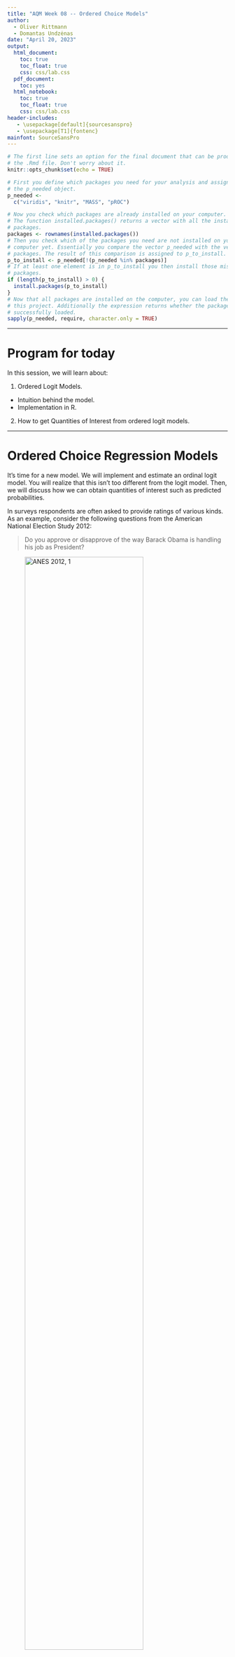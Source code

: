```yaml
---
title: "AQM Week 08 -- Ordered Choice Models"
author: 
  - Oliver Rittmann
  - Domantas Undzėnas
date: "April 20, 2023"
output:
  html_document:
    toc: true
    toc_float: true
    css: css/lab.css
  pdf_document:
    toc: yes
  html_notebook:
    toc: true
    toc_float: true
    css: css/lab.css
header-includes:
   - \usepackage[default]{sourcesanspro}
   - \usepackage[T1]{fontenc}
mainfont: SourceSansPro
---
```


```r
# The first line sets an option for the final document that can be produced from
# the .Rmd file. Don't worry about it.
knitr::opts_chunk$set(echo = TRUE)

# First you define which packages you need for your analysis and assign it to 
# the p_needed object. 
p_needed <-
  c("viridis", "knitr", "MASS", "pROC")

# Now you check which packages are already installed on your computer.
# The function installed.packages() returns a vector with all the installed 
# packages.
packages <- rownames(installed.packages())
# Then you check which of the packages you need are not installed on your 
# computer yet. Essentially you compare the vector p_needed with the vector
# packages. The result of this comparison is assigned to p_to_install.
p_to_install <- p_needed[!(p_needed %in% packages)]
# If at least one element is in p_to_install you then install those missing
# packages.
if (length(p_to_install) > 0) {
  install.packages(p_to_install)
}
# Now that all packages are installed on the computer, you can load them for
# this project. Additionally the expression returns whether the packages were
# successfully loaded.
sapply(p_needed, require, character.only = TRUE)
```

------------------------------------------------------------------------

# Program for today

In this session, we will learn about:

1.  Ordered Logit Models.

-   Intuition behind the model.
-   Implementation in R.

2.  How to get Quantities of Interest from ordered logit models.

------------------------------------------------------------------------

# Ordered Choice Regression Models

It's time for a new model. We will implement and estimate an ordinal logit model. You will realize that this isn't too different from the logit model. Then, we will discuss how we can obtain quantities of interest such as predicted probabilities.

In surveys respondents are often asked to provide ratings of various kinds. As an example, consider the following questions from the American National Election Study 2012:

> Do you approve or disapprove of the way Barack Obama is handling his job as President?

![ANES 2012, 1](images/ANES_1.png){width=80%}

and

> Do you (dis)approve strongly or not strongly?

![ANES 2012, 1](images/ANES_2.png){width=80%}

The result of these two questions are variables that measure approval in four categories that can be **ordered** (from low to high or vice versa).

-   "Disapprove, strongly"
-   "Disapprove, not so strongly"
-   "Approve, not so strongly"
-   "Approve, strongly"

## Intuition behind Ordered Choice Models

Now you will see why the random utility approach for the binary choice models is useful. Remember how in the binary choice case, there are two alternatives, each of which has a utility associated with it.

The decision maker then chooses the alternative that yields the highest utility. We can extend this idea to an ordered choice problem. This means that the decision maker has four different utilities and the respondent would choose a number $0,1,2,3$ that maximizes their utility.

A second way to think about it: The respondent has some level of utility or opinion about the object in question and answers the question on the basis of how great this utility is.

Assume that the respondent has an opinion on how well the President is doing. This opinion is represented by a (unobservable) variable that we label $U$, where higher levels of $U$ mean that the person thinks the President is doing a better job and lower levels mean person thinks the President is doing a worse job.

```r
plot(x = 1,
     y = 0,
     type = "n",
     xaxt = "n",
     yaxt = "n",
     bty = "n",
     xlab = "Unobserved variable U\n(Opinion on how well the President is doing)",
     ylab = "",
     xlim = c(0,1))
segments(x0 = 0, x1 = 1,
         y0 = 0, y1 = 0,
         lwd = 2)
axis(1, 
     at = c(0, 1), 
     labels = c("Disapprove,\nstrongly", "Approve,\nstrongly"),
     cex.axis = 0.8, 
     pos = -0.1,
     tick = F)

```

In answering the question, the person is asked to express this opinion in one of four categories: "approve, strongly", "approve, not so strongly", and so on.

That is, even though the person's opinion $U$ can take many different levels representing various levels of liking or disliking the performance of the President, the question only allows four possible responses.

The person chooses a response on the basis of the level of their $U$. If $U$ is below some cutoff, which we label $\tau_1$, the respondent chooses the answer "disapprove strongly." If $U$ is above $\tau_1$ but below another cut-off, $\tau_2$, then person answers "disapprove not strongly". And so on. The decision can then be represented as:

-   "Disapprove strongly" if $U < \tau_1$
-   "Disapprove not strongly" if $\tau_1 \leq U < \tau_2$
-   "Approve not strongly" if $\tau_2 \leq U < \tau_3$
-   "Approve strongly" if $\tau_3 \leq U$.

Or graphically:

```r
plot(x = 1,
     y = 0,
     type = "n",
     xaxt = "n",
     yaxt = "n",
     bty = "n",
     xlab = "Unobserved variable U\n(Opinion on how well the President is doing)",
     ylab = "",
     xlim = c(0,1))

taus <- c(0.15, 0.45, 0.85)

segments(x0 = c(0, taus), x1 = c(taus, 1),
         y0 = 0, y1 = 0,
         lwd = 2,
         col = viridis(4))

segments(x0 = taus, x1 = taus,
         y0 = -0.1, y1 = 0.1,
         lwd = 2)

text(x = taus, y = -0.2,
     labels = c(expression(tau[1]),
                expression(tau[2]),
                expression(tau[3])))

text(x = apply(cbind(c(0, taus), c(taus, 1)), 1, mean), 
     y = 0.2,
     labels = c("Disapprove,\nstrongly", "Dissaprove,\nnot so strongly",
                "Approve,\nnot so strongly", "Approve,\nstrongly"),
     col = viridis(4),
     cex = 0.8)


axis(1, 
     at = c(0, 1), 
     labels = c("Disapprove,\nstrongly", "Approve,\nstrongly"),
     cex.axis = 0.8, 
     pos = -0.1,
     tick = F)

```

Now, we, the researches, observe some factors that contribute to the respondents utility $U$ (or at least we have some theory about how those factors could influence the utility), for example ideology, party affiliation, or income.

Parameterizing this (assuming linearity) gives us the familiar systematic component of the statistical model:

$$
  E(U_i) = X_i\beta
$$

**But:** As with the binary choice model, there are some unobserved factors and we can decompose the utility of the respondent into an observed and an unobserved part. So we get:

$$
  U_i = X_i\beta + \epsilon_i
$$

We need a distributional assumption for error term $\epsilon$. As with models for binary dependent variables, we can choose between two distributions: The *logistic distribution*, $\Lambda(\cdot)$, and the *normal distribution*, $\Phi(\cdot)$. Depending on our choice, we will end up with an *ordered logit model* or a *ordered probit model*.

Which one we choose is a matter of taste. It makes a difference for the math, but the intuition behind the models is the same. Let's start by assuming that $\epsilon$ follows a logistic distribution:

```r
plot(
  x = 1,
  y = 0,
  type = "n",
  xaxt = "n",
  yaxt = "n",
  bty = "n",
  xlab = "Unobserved variable U\n(Opinion on how well the President is doing)",
  ylab = "",
  xlim = c(0, 1)
)

taus <- c(0.15, 0.45, 0.85)

segments(
  x0 = c(0, taus),
  x1 = c(taus, 1),
  y0 = 0,
  y1 = 0,
  lwd = 2,
  col = viridis(4)
)

segments(
  x0 = taus,
  x1 = taus,
  y0 = -0.1,
  y1 = 0.1,
  lwd = 2
)

text(
  x = taus,
  y = -0.2,
  labels = c(expression(tau[1]),
             expression(tau[2]),
             expression(tau[3]))
)

text(
  x = apply(cbind(c(0, taus), c(taus, 1)), 1, mean),
  y = -0.15,
  labels = c(
    "Disapprove,\nstrongly",
    "Dissaprove,\nnot so strongly",
    "Approve,\nnot so strongly",
    "Approve,\nstrongly"
  ),
  col = viridis(4),
  cex = 0.6
)

x_vals <- seq(0, 1, 0.001)
yscale <- 1 / 3
mu <- 0.35
lines(x = x_vals,
      y = yscale * dlogis(x_vals,
                          location = mu,
                          scale = 0.1))

segments(x0 = mu,
         x1 = mu,
         y0 = 0,
         y1 = -0.4)
text(mu,-0.5, expression(paste(X, beta)))
```

Based on this, let's say we want to learn about Pr(disapprove, strongly). How do we get this?

```r
plot(x = 1,
     y = 0,
     type = "n",
     xaxt = "n",
     yaxt = "n",
     bty = "n",
     xlab = "Unobserved variable U\n(Opinion on how well the President is doing)",
     ylab = "",
     xlim = c(0,1))

taus <- c(0.15, 0.45, 0.85)

segments(x0 = c(0, taus), x1 = c(taus, 1),
         y0 = 0, y1 = 0,
         lwd = 2,
         col = viridis(4))

segments(x0 = taus, x1 = taus,
         y0 = -0.1, y1 = 0.1,
         lwd = 2)

text(x = taus, y = -0.2,
     labels = c(expression(tau[1]),
                expression(tau[2]),
                expression(tau[3])))

text(x = apply(cbind(c(0, taus), c(taus, 1)), 1, mean), 
     y = -0.15,
     labels = c("Disapprove,\nstrongly", "Dissaprove,\nnot so strongly",
                "Approve,\nnot so strongly", "Approve,\nstrongly"),
     col = viridis(4),
     cex = 0.6)

x_vals <- seq(0, 1, 0.001)
yscale <- 1/3
mu <- 0.35
lines(x = x_vals,
      y = yscale*dlogis(x_vals, 
                        location = mu, 
                        scale = 0.1))

segments(x0 = mu, x1 = mu,
         y0 = 0, y1 = -0.4)
text(mu, -0.5, expression(paste(X, beta)))

polseq <- seq(-1, taus[1], 0.001)
polygon(x = c(rev(polseq), polseq),
        y = c(rep(0, length(polseq)), 
              yscale*dlogis(polseq, 
                            location = mu, 
                            scale = 0.1)),
        col = viridis(4, 0.5)[1],
        border = F)
```

Exactly, the probability is given by the integral. The CDF of logistic distribution is given by $\Lambda(x) = \dfrac{e^{x-\mu}}{1+e^{x-\mu}}$. Mathematically, the probability of the answer "disapprove strongly" is thus

$$
\begin{aligned}
  \text{Pr(disapprove strongly)} &= \text{Pr}(U < \tau_1) \\
  &= \text{Pr}(X\beta + \epsilon < \tau_1) \\
  &= \text{Pr}(\epsilon < \tau_1 - X\beta) \\
  &= \frac{e^{\tau_1 - X\beta}}{1 + e^{\tau_1 - X\beta}}.
\end{aligned}
$$

What about the probability of the answer "disapprove not strongly"?

```r
plot(x = 1,
     y = 0,
     type = "n",
     xaxt = "n",
     yaxt = "n",
     bty = "n",
     xlab = "Unobserved variable U\n(Opinion on how well the President is doing)",
     ylab = "",
     xlim = c(0,1))

taus <- c(0.15, 0.45, 0.85)

segments(x0 = c(0, taus), x1 = c(taus, 1),
         y0 = 0, y1 = 0,
         lwd = 2,
         col = viridis(4))

segments(x0 = taus, x1 = taus,
         y0 = -0.1, y1 = 0.1,
         lwd = 2)

text(x = taus, y = -0.2,
     labels = c(expression(tau[1]),
                expression(tau[2]),
                expression(tau[3])))

text(x = apply(cbind(c(0, taus), c(taus, 1)), 1, mean), 
     y = -0.15,
     labels = c("Disapprove,\nstrongly", "Dissaprove,\nnot so strongly",
                "Approve,\nnot so strongly", "Approve,\nstrongly"),
     col = viridis(4),
     cex = 0.6)

x_vals <- seq(0, 1, 0.001)
yscale <- 1/3
mu <- 0.35
lines(x = x_vals,
      y = yscale*dlogis(x_vals, 
                        location = mu, 
                        scale = 0.1))

segments(x0 = mu, x1 = mu,
         y0 = 0, y1 = -0.4)
text(mu, -0.5, expression(paste(X, beta)))

polseq <- seq(taus[1], taus[2], 0.001)
polygon(x = c(rev(polseq), polseq),
        y = c(rep(0, length(polseq)), 
              yscale*dlogis(polseq, 
                            location = mu, 
                            scale = 0.1)),
        col = viridis(4, 0.5)[2],
        border = F)
```

And mathematically:

$$
\begin{aligned}
  \text{Pr(disapprove not strongly)} &= \text{Pr}(\tau_1 \leq U < \tau_2) \\
  &= \text{Pr}(\tau_1 \leq X\beta + \epsilon < \tau_2)  \\
  &= \text{Pr}(\tau_1 - X\beta \leq \epsilon < \tau_2 - X\beta)  \\
  &= \text{Pr}(\epsilon < \tau_2 - X\beta) - \text{Pr}(\epsilon < \tau_1 - X\beta) \\
  &= \frac{e^{\tau_2 - X\beta}}{1 + e^{\tau_2 - X\beta}} - \frac{e^{\tau_1 - X\beta}}{1 + e^{\tau_1 - X\beta}}
\end{aligned}
$$

In general terms, we can express the probability of observation $i$ to give answer $j$ as:

$$
\begin{aligned}
  \text{Pr}(Y_i = j) &= \text{Pr}(\tau_{j-1} \leq U < \tau_j) \\
                     &= F(\tau_j - X_i\beta) - F(\tau_{j-1} - X_i\beta)
\end{aligned}
$$

Where $F(\cdot)$ is the CDF of the error distribution (i.e. the CDF of a logistic or normal distribution, depending on whether we want to have a ordered logit or a ordered probit model).



Once the distribution of errors is specified and we have an independent variable $X$ that would predict $U$, we can compute the probabilities of observing $U$ given $X$. The line represents $E(U_i) = X_i\beta$ on values of $X_i$, and the probabilities of approval rankings correspond to areas of error distribution between the thresholds $\tau_j$s.

![Distribution of U given X](images/ol.png)

What we can see is that once $X$ grows, so does the expected utility $E(U)$. The distances between thresholds remain constant, so we can see that as $E(U) = X\beta$
grows, higher values of approval ranking become more likely. So we could get observed values of approval that look like this, given different $X$:

```r
par(mfrow = c(1,2), las = 1, bty = "n",
     cex.axis = 0.7)

y <- table(c(rep(1, 9), rep(2, 4), rep(3, 3), rep(4, 2)))
plot(
  NULL ,
  xlim = c(0.5, 4.5) ,
  ylim = c(0, max(y)) ,
  xlab = "Approval given small X" ,
  ylab = "Frequency",
  xaxt = "n"
)
axis(1,
     at = 1:4,
     labels = c("Disapprove,\nstrongly",
                "Disapprove,\nnot so strongly",
                "Approve,\nnot so strongly",
                "Approve,\nstrongly"))
for (i in 1:4){
  lines(c(i, i) , c(0, y[i]) , lwd = 5 , col = viridis(4)[i])}

y <- table(c(rep(1, 1), rep(2, 4), rep(3, 5), rep(4, 9)))

plot(
  NULL ,
  xlim = c(0.5, 4.5) ,
  ylim = c(0, max(y)) ,
  xlab = "Approval given large X" ,
  ylab = "Frequency",
  xaxt = "n"
)
axis(1,
     at = 1:4,
     labels = c("Disapprove,\nstrongly",
                "Disapprove,\nnot so strongly",
                "Approve,\nnot so strongly",
                "Approve,\nstrongly"))
for (i in 1:4){
  lines(c(i, i) , c(0, y[i]) , lwd = 5 , col = viridis(4)[i])}


```

```r
knitr::include_graphics("images/animation.gif")
```


## The log-likelihood function

In the lecture you derived the log-likelihood:

$$
\begin{aligned}
  \ell(\beta,\tau) &= \sum_{i=1}^n \sum_{j=1}^J y_{ji} \log \left( Pr(Y_{ji} = 1) \right)\\
  &= \sum_{i=1}^n \sum_{j=1}^J y_{ji} \log \left(F(\tau_{j} - X_i\beta) - F(\tau_{j -1} - X_i\beta) \right)
\end{aligned}
$$

where $y_{ji}$ is an indicator taking the value $1$ if observation $i$ falls into response category $j$. Note that we have $k$ parameters in $\beta$ and $J-1$ thresholds.

# Implementation of Ordered Choice Models

Today we will work with the American National Election Study (ANES) from 2012.

```r
load("raw-data/ANES2012_AQM.RData")

head(df)

par(mfrow = c(2,2))

barplot(table(df$jobapprov),
        border = F,
        main = "Obama Approval Rating",
        names.arg = c("Disapprove,\nstrongly", "", "", "Approve,\nstrongly"),
        cex.names = 0.8,
        cex.main = 0.8,
        las = 1)

barplot(table(df$selfideo),
        main = "Ideology (Self Assesment)",
        names.arg = c("extr.\nliberal", rep("", 5), "extr.\nconserv."),
        cex.names = 0.8,
        border = F,
        cex.main = 0.8,
        las = 1)

barplot(table(df$repid),
        main = "Party Identification",
        names.arg = c("Dem", "Rep"),
        border = F,
        cex.main = 0.8,
        las = 1)

hist(df$polknow,
     main = "Political Knowledge",
     border = F,
     cex.main = 0.8,
     las = 1,
     xlab = "pol. knowledge",
     ylab = "")

```

We are interested in approval ratings of the president. A quick look at the bivariate distribution of ideology and presidential approval reminds us, why a standard linear regression might not be very appropriate:

```r
# this gives us some additional space on the left for the axis annotation
par(mar = c(5, 6, 4, 2) + 0.1)
plot(jitter(df$selfideo),
     jitter(as.numeric(df$jobapprov)),
     pch = 19,
     col = viridis(1, 0.1),
     main = "Ideology and President Approval (Obama)",
     font.main = 1,
     xlab = "Ideology",
     ylab = "",
     xaxt = "n",
     yaxt = "n",
     bty = "n")
axis(1,
     at = 1:7,
     labels = c("extremely\nliberal", rep("", 5),
                "extremely\nconservative"),
     cex.axis = 0.7)
axis(2,
     at = 0:3,
     labels = c("Disapprove,\nstrongly",
                "Disapprove,\nnot so strongly",
                "Approve,\nnot so strongly",
                "Approve,\nstrongly"),
     las = 1,
     cex.axis = 0.7)

```

Two Problems:

-   We would have to assume equal distances between the approval rating answers.
-   No approval rating below 1 and above 4 (similar to binary variables that only take values 0 and 1)

## Translating the log-likelihood to R

So as always, in order to implement the ordered logit model from above, all that we need to do is to translate the log-likelihood into `R`.

Here and there this gets a little tricky, so we do it together as an exercise. What makes the ordered choice problem a bit more tricky is that we need to transform our dependent variable into a matrix of indicators.

Note that in the log-likelihood function $y_{ji}$ is an indicator whether a response falls into a particular category, it is *not* a number $1,2,3$ or $4$.

Let's transform our dependent variable into a matrix of indicators.

Hint: The matrix will have four columns, one `TRUE` in each row and three `FALSE`s.

```r
cats <- sort(unique(df$jobapprov))  # Different categories
J <- length(unique(df$jobapprov))  # Number of categories

Z <-
  matrix(NA, nrow = length(df$jobapprov), ncol = J)  # Empty indicator matrix

for (j in 1:J) {
  Z[, j] <- df$jobapprov == cats[j]
}

head(Z)
```

That's new... Now our dependent variable is a matrix.

```r
ll_ologit <- function(theta, Z, X) {
  k <- ncol(X)
  J <- ncol(Z)
  
  # Subset theta
  beta <- theta[1:k]
  
  tau <- theta[(k + 1):(k + J - 1)]
  
  # Linear Predictor
  U <- X %*% beta
  
  # Probabilities in a matrix
  probs <- matrix(nrow = length(U), ncol = J)
  
  # Calculate Probabilities for the different tau values
  
  # The first category is different
  probs[, 1] <- 1 / (1 + exp(-(tau[1] - U)))
  
  # Now the categories in between
  for (j in 2:(J - 1)) {
    probs[, j] <- 1 / (1 + exp(-(tau[j] - U))) -
      1 / (1 + exp(-(tau[j - 1] - U)))
  }
  
  # And the last category is different again.
  probs[, J] <- 1 - 1 / (1 + exp(-(tau[J - 1] - U)))
  
  ll <- sum(log(probs[Z]))
  
  # sum over probabilities
  return(ll)
}
```

Let's try our new model!

```r
X <-
  cbind(df$selfideo, df$repid, df$demid, df$polknow) # Why no column of 1s?

startvals <-
  c(rep(0, 4),-2,-1, 0) # How many startvalues do we need?

res <- optim(
  startvals,
  ll_ologit,
  Z = Z,
  X = X,
  method = "L-BFGS-B",
  control = list(fnscale = -1, trace = T),
  hessian = TRUE
)

results <- cbind(res$par, sqrt(diag(solve(-res$hessian))))

rownames(results) <- c("selfplacement",
                       "republican",
                       "democrat",
                       "knowledge",
                       "tau1",
                       "tau2",
                       "tau3")

colnames(results) <- c("Coef", "SE")

results
```

Let's check our implementation. We will check our results against `polr()` from the MASS-package which implements ordered logit and probit regression models in `R`.

```r
df$jobapprov <- as.factor(df$jobapprov)

m <- polr(jobapprov ~ selfideo + repid + demid + polknow, 
          data = df, 
          Hess = TRUE,
          method = "logistic")

## view a summary of the model
summary(m)
```

Look's great!

## Parallel Regression Assumption

As you have seen, essentially, what we did was estimate $J-1$ logistic curves which only differed in their intercepts, i.e. shift to the left or right, and not in slopes, i.e. the $\beta$'s:

$$
\begin{aligned}
  \text{Pr}(y_i \leq 0) &= \Lambda({\tau_1 - X\beta})\\
  \text{Pr}(y_i \leq 1) &= \Lambda({\tau_2 - X\beta})\\
  \text{Pr}(y_i \leq 2) &= \Lambda({\tau_3 - X\beta})\\
  \text{Pr}(y_i \leq 3) &= 1  \text{ (not estimated)} 
\end{aligned}
$$

This implies that we have identical $\beta$'s across the categories, i.e. the factors that explain the difference between each two categories are the same. In other words, we only estimate one $\beta$ for each independent variable rather than having that coefficient estimate change as we move from one category of the dependent variable to another. This is an assumption of the model and we can actually see if it holds by estimating a set of logit models with $y \leq j$ for $1 < j < J - 1$ and comparing the coefficients for $\beta$:

```r
df$jobapprov_1 <- ifelse(as.numeric(df$jobapprov) < 2, 1, 0) # 1
df$jobapprov_2 <- ifelse(as.numeric(df$jobapprov) < 3, 1, 0) # 1 or 2
df$jobapprov_3 <- ifelse(as.numeric(df$jobapprov) < 4, 1, 0) # 1 or 2 or 3

coef(m)
coef(glm(jobapprov_1 ~ selfideo + repid + demid + polknow, data = df, family = "binomial"))
coef(glm(jobapprov_2 ~ selfideo + repid + demid + polknow, data = df, family = "binomial"))
coef(glm(jobapprov_3 ~ selfideo + repid + demid + polknow, data = df, family = "binomial"))
```

**Why do the coefficients differ in sign?**

Compare logit link function:

$$
\text{Pr}(y_i = 1) = \Lambda({X\beta})
$$

and the ordered logit:

$$
\text{Pr}(y_i = 1) = \Lambda({\tau_1 - X\beta})
$$

This difference is closely related to how we coded the dependent variables for separate logit models: the "success" category $y = 1$ there was the values below a certain threshold. In the ordered logit, the positive coefficients would imply variable's contribution to increasing the probability for a higher-ranked category.

## Exercise: What about an ordered probit model?

It's your turn again. Change the code from the ordered logit so that you have an ordered probit model. And check if your function works.

**Hint:** You only need to change the calculation of the log-likelihood. Remember that `1 / (1 + exp(-x)` is the CDF of logistic distribution. For the probit model, you need to use the CDF of the normal distribution instead (which is implemented in `R` already).

```r
# start by copying the log likelihood function for the ordered logit model.
# name your new function ll_oprobit

ll_oprobit <- ??

# Check whether your function works:

startvals <- c(rep(1, 4),-2,-1, 0)

resOprobit <- optim(
  startvals,
  ll_oprobit,
  Z = Z,
  X = X,
  method = "BFGS",
  control = list(fnscale = -1, trace = T),
  hessian = TRUE
)
resOprobit$par
```

and check the results again:

```r
m_probit <- polr(jobapprov ~ selfideo + repid + demid + polknow, 
                 data = df, 
                 Hess = TRUE,
                 method = "probit")

## view a summary of the model
summary(m_probit)
```

```r
res$par
```

# Quantities of Interest

**Who can tell me how to interpret these coefficients?**

A better idea is to calculate some meaningful quantities of interest (we will add simulation in the next session). We will use the observed value approach. (Because what would the mean of `demid` or `repid` mean??)

We will carry on with the observed value approach that we have discussed last week:

```r
ideology_seq <-
  seq(min(df$selfideo), max(df$selfideo) , length.out = 100)

cases <- array(NA, c(dim(X), length(ideology_seq)))

cases[, ,] <- X

sel <- 1 # The column of X that contains ideology

for (i in 1:length(ideology_seq)) {
  cases[, 1, i] <- ideology_seq[i]
}


# calculate systematic component to get U
U <- matrix(nrow = nrow(X), 
            ncol = length(ideology_seq))

for (i in 1:length(ideology_seq)) {
  U[, i] <- cases[, , i] %*% res$par[1:4]
}


# use U to derive probabilities (link function)
probs <- array(NA, c(dim(Z), length(ideology_seq)))

# get thresholds
tau <- res$par[5:7]

for (i in 1:length(ideology_seq)) {
  # calculate probabilities
  probs[, 1, i] <- exp(tau[1] - U[, i]) / (1 + exp(tau[1] - U[, i]))
  
  for (j in 2:(ncol(Z) - 1)) {
    probs[, j, i] <- exp(tau[j] - U[, i]) / (1 + exp(tau[j] - U[, i])) -
      exp(tau[j - 1] - U[, i]) / (1 + exp(tau[j - 1] - U[, i]))
  }
  
  probs[, ncol(Z), i] <-
    1 - exp(tau[J - 1] - U[, i]) / (1 + exp(tau[J - 1] - U[, i]))
}

# Now the means of the observed values
ovaP_mean <- matrix(ncol = ncol(Z), nrow = length(ideology_seq))

for (i in 1:length(ideology_seq)) {
  ovaP_mean[i, ] <- apply(probs[, , i], 2, mean)
}

plotdf <- data.frame(ovaP_mean)
names(plotdf) <- paste0("cat", 1:4)
```

Let's plot this:

```r

# first line gives us some additional space on the right for a legend
# xpd let's us plot outside the plot region
par(mar = c(5, 4, 4, 8) + 0.1,
    xpd = T)

plot(ideology_seq,
     plotdf$cat1,
     type = "n",
     ylim = c(0,1),
     ylab = "Predicted Probabilities (stacked)",
     xlab = "Ideology",
     main = "Ideology and President Approval (Obama)",
     font.main = 1,
     xaxt = "n",
     las = 1,
     bty = "n")
axis(1,
     at = 1:7,
     labels = c("extremely\nliberal", rep("", 5),
                "extremely\nconservative"),
     cex.axis = 0.7)


polygon(x = c(ideology_seq, rev(ideology_seq)),
        y = c(plotdf$cat1, rep(0, length(ideology_seq))),
        col = viridis(4, 0.5)[1],
        border = F)
polygon(x = c(ideology_seq, rev(ideology_seq)),
        y = c(rowSums(plotdf[,1:2]), rev(plotdf$cat1)),
        col = viridis(4, 0.5)[2],
        border = F)
polygon(x = c(ideology_seq, rev(ideology_seq)),
        y = c(rowSums(plotdf[,1:3]), rev(rowSums(plotdf[,1:2]))),
        col = viridis(4, 0.5)[3],
        border = F)
polygon(x = c(ideology_seq, rev(ideology_seq)),
        y = c(rowSums(plotdf[,1:4]), rev(rowSums(plotdf[,1:3]))),
        col = viridis(4, 0.5)[4],
        border = F)

lines(ideology_seq,
      plotdf$cat1)
lines(ideology_seq,
      rowSums(plotdf[,1:2]))
lines(ideology_seq,
      rowSums(plotdf[,1:3]))
lines(ideology_seq,
      rowSums(plotdf[,1:4]))

text(x = rep(7, 4),
     y = c(0.93, 0.78, 0.63, 0.3),
     labels = c("Approve,\nstrongly",
                "Approve,\nnot so strongly",
                "Disapprove,\nnot so strongly",
                "Disapprove,\nstrongly"),
     cex = 0.5,
     pos = 4)
```

# Appendix: Simulation of Quantities of Interest {.tabset}

This plot does not really have any uncertainty... With ordered logit models, presentation of all predicted probabilities with uncertainties is possible, but the plot may look quite dense:

```r
set.seed(20230420)

nsim <- 1000
S <- mvrnorm(nsim, res$par, solve(-res$hessian))

# 7 ideology values (as in data)
ideology_seq <- seq(min(df$selfideo), max(df$selfideo), length.out = 7)
```

## Average Case Approach 

```r
aca_scenario <- matrix(rep(apply(X[,-1], 2, mean), 7), 
                       ncol = 3, byrow = T)
aca_scenario <- cbind(ideology_seq, aca_scenario)

## Utility for each scenario
U <- S[,1:4] %*% t(aca_scenario)

## threshold values
tau <- S[, -c(1:4)]
ncat <- ncol(tau) + 1

## empty object for probabilities
probs <- array(NA, c(nsim, ncat, length(ideology_seq)))

## calculate probabilities: work with a column of 1000 simulated taus 
## and column in U for each scenario of ideology 
for (i in 1:length(ideology_seq)) {
  probs[, 1, i] <- exp(tau[, 1] - U[, i]) / (1 + exp(tau[, 1] - U[, i]))
  
  for (j in 2:(ncat - 1)) {
    probs[, j, i] <-
      exp(tau[, j] - U[, i]) / (1 + exp(tau[, j] - U[, i])) -
      exp(tau[, j - 1] - U[, i]) / (1 + exp(tau[, j - 1] - U[, i]))
  }
  probs[, ncat, i] <-
    1 - exp(tau[, J - 1] - U[, i]) / (1 + exp(tau[, J - 1] - U[, i]))
}

## prepare the expected values for plotting
aca_plot <- array(dim = c(ncat, length(ideology_seq), 3))

for (i in 1:length(ideology_seq)) {
  aca_plot[, i, 1] <- apply(probs[, , i], 2, mean)
  aca_plot[, i, 2] <- apply(probs[, , i], 2, quantile, 0.025)
  aca_plot[, i, 3] <- apply(probs[, , i], 2, quantile, 0.975)
}
```


```r
par(mar = c(5, 5, 4, 2),
    xpd = TRUE,
    las = 1)
plot(
  x = ideology_seq,
  y = aca_plot[1, , 1],
  pch = "",
  ylim = c(0, 1),
  xlim = c(0.7, 7.3),
  xlab = "Ideological Self-placement",
  ylab = "Pr(category)",
  main = "Predicted Probabilities (ACA)",
  cex.axis = 0.8,
  cex.lab = 0.8,
  cex.main = 0.8,
  xaxt = "n"
)
axis(
  1,
  at = 1:7,
  labels = c("extremely\nliberal", rep("", 5),
             "extremely\nconservative"),
  cex.axis = 0.7
)


shifts <- c(-0.2,-0.1, 0.1, 0.2)

for (i in 1:ncat) {
  segments(
    x0 = ideology_seq - shifts[i],
    x1 = ideology_seq - shifts[i],
    y0 = aca_plot[i, , 2],
    y1 = aca_plot[i, , 3],
    col = viridis(4, alpha = 0.5)[i],
    lwd = 2
  )
  points(
    x = ideology_seq - shifts[i],
    y = aca_plot[i, , 1],
    pch = 19,
    col = viridis(4)[i]
  )
}

legend(
  bty = "n",
  "top",
  horiz = T,
  legend =  c(
    "Approve, strongly",
    "Approve, not so strongly",
    "Disapprove, not so strongly",
    "Disapprove, strongly"
  ),
  cex = 0.65,
  inset = c(0, -0.1),
  fill = viridis(4, direction = -1)
)

```

## Observed Value Approach

```r
# empty object for X times the number of scenarios (ie length of ideology)
cases <- array(NA, c(dim(X), length(ideology_seq)))
cases[, ,] <- X

# modify the X values in ideology column, ie column 1
for (i in 1:length(ideology_seq)) {
  cases[, 1, i] <- ideology_seq[i]
}

# empty object for linear predictor values 
U <- array(dim = c(nrow(X), nsim, length(ideology_seq)))

# get U by multiplying each draw from S (ie s) with each case
# only multiply with relevant coefficient (not taus), hence S[, 1:4]
for (i in 1:length(ideology_seq)) {
  U[, , i] <- apply(S[, 1:4], 1, function(s)
    cases[, , i] %*% s)
}

# use U to derive probabilities (with link function)
# empty object for probabilities 
probs <- array(NA, c(ncat, nsim, length(ideology_seq)))

# get simulated thresholds (nsim of each)
tau <- S[,5:7]

for (i in 1:length(ideology_seq)) {
  # calculate probabilities
  probs[1, , i] <-
    apply(exp(tau[, 1] - U[, , i]) / (1 + exp(tau[, 1] - U[, , i])), 2, mean)

  for (j in 2:(ncat - 1)) {
    probs[j, , i] <-
      apply(exp(tau[, j] - U[, , i]) / (1 + exp(tau[, j] - U[, , i])) -
        exp(tau[j - 1] - U[, , i]) / (1 + exp(tau[j - 1] - U[, , i])), 2, mean)
  }

  probs[ncat, , i] <-
    apply(1 - exp(tau[, ncat - 1] - U[, , i]) / 
            (1 + exp(tau[, ncat - 1] - U[, , i])), 2, mean)
}

# Now the means of the observed values
ova_plot <- array(dim = c(length(ideology_seq), ncat, 3))

for (i in 1:length(ideology_seq)) {
    ova_plot[i, , 1] <- apply(probs[, , i], 1, mean)
    ova_plot[i, , 2] <- apply(probs[, , i], 1, quantile, 0.025)
    ova_plot[i, , 3] <- apply(probs[, , i], 1, quantile, 0.975)
}
```

```r
par(mar = c(5, 5, 4, 2),  # Specify par parameters
    xpd = TRUE)

plot(x = ideology_seq,
     y = ova_plot[,1,1],
     pch = "",
     col = viridis(1),
     ylim = c(0, 1),
     xlab = "Ideological Self-placement",
     ylab = "Pr(category)",
     main = "Predicted Probabilities (OVA)",
     cex.axis = 0.8, 
     cex.lab = 0.8,
     cex.main = 0.8,
     las = 1,
     xaxt = "n")
axis(1,
     at = 1:7,
     labels = c("extremely\nliberal", rep("", 5),
                "extremely\nconservative"),
     cex.axis = 0.7)


shifts <- c(-0.1, -0.05, 0.05, 0.1)

for (i in 1:4){
  segments(x0 = ideology_seq-shifts[i],
           x1 = ideology_seq-shifts[i],
           y0 = ova_plot[,i,2],
           y1 = ova_plot[,i,3],
           col = viridis(4, alpha = 0.5)[i],
           lwd = 2)
  points(x = ideology_seq - shifts[i],
         y = ova_plot[,i,1],
         pch = 19,
         col = viridis(4)[i])
}

legend(
  bty = "n",
  "top",horiz = T,
  legend =  c(
    "Approve, strongly",
    "Approve, not so strongly",
    "Disapprove, not so strongly",
    "Disapprove, strongly"
  ),
  cex = 0.65,
  inset=c(0,-0.1),
  fill = viridis(4, direction = -1)
)


```

How would you interpret the results?

What do you think about the plot?

# Concluding Remarks


